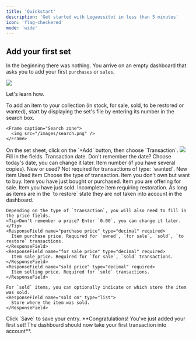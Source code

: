 ```yaml
---
title: 'Quickstart'
description: 'Get started with Legaussitot in less than 5 minutes'
icon: 'flag-checkered'
mode: 'wide'
---
```

## Add your first set

In the beginning there was nothing. You arrive on an empty dashboard that asks you to add your first `purchases` or `sales`.

<Frame caption="Dashboard on your first login.">
  <img src="/images/empty-dashboard.png" />
</Frame>

Let's learn how.

<Steps>
  <Step title="Search for the set">
    To add an item to your collection (in stock, for sale, sold, to be restored or wanted), start by displaying the set's file by entering its number in the search box.
    
    <Frame caption="Search zone">
      <img src="/images/search.png" />
    </Frame>
  </Step>
  <Step title="Add a transaction">
    On the set sheet, click on the `+Add` button, then choose `Transaction`.
    <Frame caption="Add a transaction">
      <img src="/images/add-transaction.png" />
    </Frame>
  </Step>
  <Step title="Enter information">
    Fill in the fields.
    <ResponseField name="date" type="date" required>
      Transaction date.
      <Tip>Don't remember the date? Choose today's date, you can change it later.</Tip>
    </ResponseField>
    <ResponseField name="item" type="integer" required>
      Item number (if you have several copies).
    </ResponseField>
    <ResponseField name="status" type="list" required>
      New or used? Not required for transactions of type: `wanted`.
      <Expandable title="properties">
        <ResponseField name="new" type="string">
          New item
        </ResponseField>
        <ResponseField name="used" type="string">
          Used item
        </ResponseField>
      </Expandable>
    </ResponseField>
    <ResponseField name="transaction" type="list" required>
         Choose the type of transaction.
      <Expandable title="properties">
        <ResponseField name="wanted" type="string">
          Item you don't own but want to buy.
        </ResponseField>
        <ResponseField name="owned" type="string">
          Item you have just bought or purchased.
        </ResponseField>
        <ResponseField name="for sale" type="string">
          Item you are offering for sale.
        </ResponseField>
        <ResponseField name="sold" type="string">
          Item you have just sold.
        </ResponseField>
        <ResponseField name="to restore" type="string">
          Incomplete item requiring restoration.
          <Tip>As long as items are in the `to restore` state they are not taken into account in the dashboard.</Tip>
        </ResponseField>
      </Expandable>
    </ResponseField>

    Depending on the type of `transaction`, you will also need to fill in the price fields.
    <Tip>Don't remember a price? Enter `0.00`, you can change it later.</Tip>
    <ResponseField name="purchase price" type="decimal" required>
      Item purchase price. Required for `owned`, `for sale`, `sold`, `to restore` transactions.
    </ResponseField>
    <ResponseField name="for sale price" type="decimal" required>
      Item sale price. Required for `for sale`, `sold` transactions.
    </ResponseField>
    <ResponseField name="sold price" type="decimal" required>
      Item selling price. Required for `sold` transactions.
    </ResponseField>

    For `sold` items, you can optionally indicate on which store the item was sold.
    <ResponseField name="sold on" type="list">
      Store where the item was sold.
    </ResponseField>
  </Step>
  <Step title="Save">
    Click `Save` to save your entry.
  </Step>
</Steps>
**Congratulations! You've just added your first set! The dashboard should now take your first transaction into account**.

